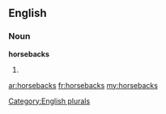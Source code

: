 ==English==

===Noun===
'''horsebacks'''

# {{plural of|[[horseback]]}}

[[Category:English plurals]]

[[ar:horsebacks]]
[[fr:horsebacks]]
[[my:horsebacks]]